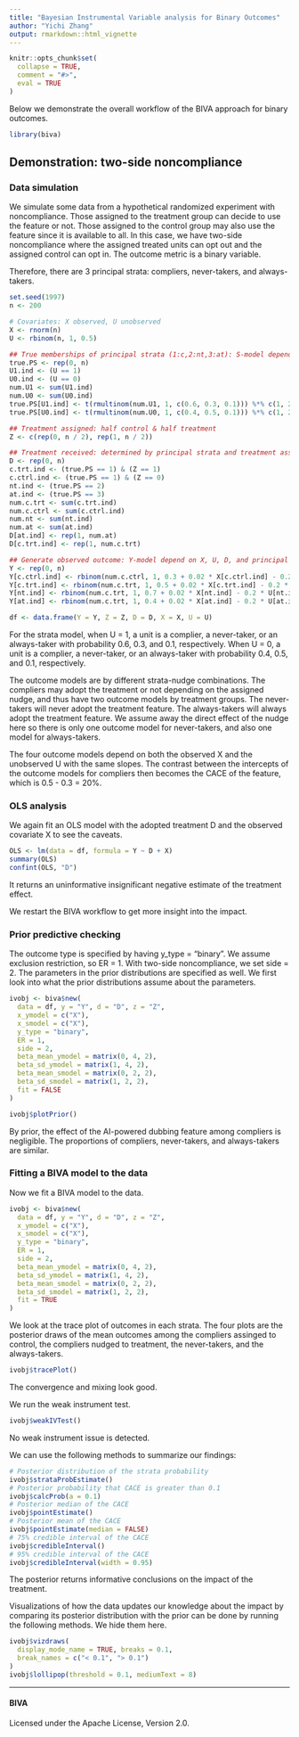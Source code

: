 ```yaml
---
title: "Bayesian Instrumental Variable analysis for Binary Outcomes"
author: "Yichi Zhang"
output: rmarkdown::html_vignette
---
```


```r
knitr::opts_chunk$set(
  collapse = TRUE,
  comment = "#>",
  eval = TRUE
)
```

Below we demonstrate the overall workflow of the BIVA approach for binary outcomes. 

```r
library(biva)
```

## Demonstration: two-side noncompliance

### Data simulation

We simulate some data from a hypothetical randomized experiment 
with noncompliance. Those assigned to the treatment group can
decide to use the feature or not. Those assigned to the control group 
may also use the feature since it is available to all. In this case,
we have two-side noncompliance where the assigned treated units can opt out
and the assigned control can opt in. The outcome metric is a binary variable.

Therefore, there are 3 principal strata: compliers, never-takers, and
always-takers.

```r
set.seed(1997)
n <- 200

# Covariates: X observed, U unobserved
X <- rnorm(n)
U <- rbinom(n, 1, 0.5)

## True memberships of principal strata (1:c,2:nt,3:at): S-model depends only on U
true.PS <- rep(0, n)
U1.ind <- (U == 1)
U0.ind <- (U == 0)
num.U1 <- sum(U1.ind)
num.U0 <- sum(U0.ind)
true.PS[U1.ind] <- t(rmultinom(num.U1, 1, c(0.6, 0.3, 0.1))) %*% c(1, 2, 3)
true.PS[U0.ind] <- t(rmultinom(num.U0, 1, c(0.4, 0.5, 0.1))) %*% c(1, 2, 3)

## Treatment assigned: half control & half treatment
Z <- c(rep(0, n / 2), rep(1, n / 2))

## Treatment received: determined by principal strata and treatment assigned
D <- rep(0, n)
c.trt.ind <- (true.PS == 1) & (Z == 1)
c.ctrl.ind <- (true.PS == 1) & (Z == 0)
nt.ind <- (true.PS == 2)
at.ind <- (true.PS == 3)
num.c.trt <- sum(c.trt.ind)
num.c.ctrl <- sum(c.ctrl.ind)
num.nt <- sum(nt.ind)
num.at <- sum(at.ind)
D[at.ind] <- rep(1, num.at)
D[c.trt.ind] <- rep(1, num.c.trt)

## Generate observed outcome: Y-model depend on X, U, D, and principal strata
Y <- rep(0, n)
Y[c.ctrl.ind] <- rbinom(num.c.ctrl, 1, 0.3 + 0.02 * X[c.ctrl.ind] - 0.2 * U[c.ctrl.ind])
Y[c.trt.ind] <- rbinom(num.c.trt, 1, 0.5 + 0.02 * X[c.trt.ind] - 0.2 * U[c.trt.ind])
Y[nt.ind] <- rbinom(num.c.trt, 1, 0.7 + 0.02 * X[nt.ind] - 0.2 * U[nt.ind])
Y[at.ind] <- rbinom(num.c.trt, 1, 0.4 + 0.02 * X[at.ind] - 0.2 * U[at.ind])

df <- data.frame(Y = Y, Z = Z, D = D, X = X, U = U)
```

For the strata model, when U = 1, a unit is a complier, a never-taker, 
or an always-taker with probability 0.6, 0.3, and 0.1, respectively.
When U = 0, a unit is a complier, a never-taker, or an always-taker with
probability 0.4, 0.5, and 0.1, respectively.

The outcome models are by different strata-nudge combinations.
The compliers may adopt the treatment or not depending on the assigned nudge, 
and thus have two outcome models by treatment groups. The never-takers will 
never adopt the treatment feature. The always-takers will always adopt the
treatment feature. We assume away the direct effect of 
the nudge here so there is only one outcome model for never-takers, and
also one model for always-takers.

The four outcome models depend on both the observed X and the unobserved U
with the same slopes. The contrast between the intercepts of 
the outcome models for compliers then becomes the CACE of the feature, 
which is 0.5 - 0.3 = 20%.

### OLS analysis

We again fit an OLS model with the adopted treatment D and 
the observed covariate X to see the caveats.

```r
OLS <- lm(data = df, formula = Y ~ D + X)
summary(OLS)
confint(OLS, "D")
```

It returns an uninformative insignificant negative estimate of the treatment
effect.

We restart the BIVA workflow to get more insight into the impact.

### Prior predictive checking

The outcome type is specified by having y_type = "binary".
We assume exclusion restriction, so ER = 1. 
With two-side noncompliance, we set side = 2.
The parameters in the prior distributions are specified as well.
We first look into what the prior distributions assume about the parameters.

```r
ivobj <- biva$new(
  data = df, y = "Y", d = "D", z = "Z",
  x_ymodel = c("X"),
  x_smodel = c("X"),
  y_type = "binary",
  ER = 1,
  side = 2,
  beta_mean_ymodel = matrix(0, 4, 2),
  beta_sd_ymodel = matrix(1, 4, 2),
  beta_mean_smodel = matrix(0, 2, 2),
  beta_sd_smodel = matrix(1, 2, 2),
  fit = FALSE
)

ivobj$plotPrior()
```

By prior, the effect of the AI-powered dubbing feature among compliers 
is negligible.
The proportions of compliers, never-takers, and always-takers are similar.

### Fitting a BIVA model to the data

Now we fit a BIVA model to the data.

```r
ivobj <- biva$new(
  data = df, y = "Y", d = "D", z = "Z",
  x_ymodel = c("X"),
  x_smodel = c("X"),
  y_type = "binary",
  ER = 1,
  side = 2,
  beta_mean_ymodel = matrix(0, 4, 2),
  beta_sd_ymodel = matrix(1, 4, 2),
  beta_mean_smodel = matrix(0, 2, 2),
  beta_sd_smodel = matrix(1, 2, 2),
  fit = TRUE
)
```

We look at the trace plot of outcomes in each strata.
The four plots are the posterior draws of the mean outcomes among 
the compliers assinged to control, the compliers nudged to treatment,
the never-takers, and the always-takers.

```r
ivobj$tracePlot()
```

The convergence and mixing look good.

We run the weak instrument test.

```r
ivobj$weakIVTest()
```

No weak instrument issue is detected.

We can use the following methods to summarize our findings:

```r
# Posterior distribution of the strata probability
ivobj$strataProbEstimate()
# Posterior probability that CACE is greater than 0.1
ivobj$calcProb(a = 0.1)
# Posterior median of the CACE
ivobj$pointEstimate()
# Posterior mean of the CACE
ivobj$pointEstimate(median = FALSE)
# 75% credible interval of the CACE
ivobj$credibleInterval()
# 95% credible interval of the CACE
ivobj$credibleInterval(width = 0.95)
```
The posterior returns informative conclusions on the impact of the treatment.

Visualizations of how the data updates our knowledge about the impact
by comparing its posterior distribution with the prior can be done by
running the following methods. We hide them here.

```r
ivobj$vizdraws(
  display_mode_name = TRUE, breaks = 0.1,
  break_names = c("< 0.1", "> 0.1")
)
ivobj$lollipop(threshold = 0.1, mediumText = 8)
```

---

#### BIVA

Licensed under the Apache License, Version 2.0.\
